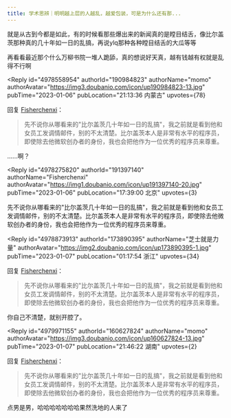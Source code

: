 ```yaml
---
title: 学术思辨｜明明越上层的人越乱，越爱包装，可是为什么还有那...
---
```



<Forum groupName="古怪问题研究中心" groupUrl="https://www.douban.com/group/philosophasters/" archivedAt="2025-05-16T14:50:54.786Z">
  <Post
    id="281226518"
    title="学术思辨｜明明越上层的人越乱，越爱包装，可是为什么还有那..."
    url="https://www.douban.com/group/topic/281226518/?_spm_id=MjA2MjA5Njgx"
    pubTime="2023-01-07"
    highlightUserId="191397140"
  >
就是从古到今都是如此，有的时候看那些爆出来的新闻真的是瞠目结舌，像比尔盖茨那种真的几十年如一日的乱搞，再说ylq那种各种瞠目结舌的大瓜等等

再看看最近那个什么万柳书院一堆人跪舔，真的想说好天真，越有钱越有权就是乱得不行啊

<Reply
  id="4978558954"
  authorId="190984823"
  authorName="momo"
  authorAvatar="https://img3.doubanio.com/icon/up190984823-13.jpg"
  pubTime="2023-01-06"
  pubLocation="21:13:36 内蒙古"
  upvotes={78}
>
回复 [Fisherchenxi](https://www.douban.com/people/191397140/)：
 > 先不说你从哪看来的"比尔盖茨几十年如一日的乱搞"，我之前就是看到他和女员工发调情邮件，别的不太清楚。比尔盖茨本人是非常有水平的程序员，即使除去他微软创办者的身份，我也会把他作为一位优秀的程序员来尊重。

......啊？
</Reply>

<Reply
  id="4978275820"
  authorId="191397140"
  authorName="Fisherchenxi"
  authorAvatar="https://img1.doubanio.com/icon/up191397140-20.jpg"
  pubTime="2023-01-06"
  pubLocation="17:39:00 北京"
  upvotes={3}
>
先不说你从哪看来的"比尔盖茨几十年如一日的乱搞"，我之前就是看到他和女员工发调情邮件，别的不太清楚。比尔盖茨本人是非常有水平的程序员，即使除去他微软创办者的身份，我也会把他作为一位优秀的程序员来尊重。
</Reply>

<Reply
  id="4978873913"
  authorId="173890395"
  authorName="芝士就是力量"
  authorAvatar="https://img2.doubanio.com/icon/up173890395-1.jpg"
  pubTime="2023-01-07"
  pubLocation="01:17:54 浙江"
  upvotes={34}
>
回复 [Fisherchenxi](https://www.douban.com/people/191397140/)：
 > 先不说你从哪看来的"比尔盖茨几十年如一日的乱搞"，我之前就是看到他和女员工发调情邮件，别的不太清楚。比尔盖茨本人是非常有水平的程序员，即使除去他微软创办者的身份，我也会把他作为一位优秀的程序员来尊重。

你自己不清楚，就别开腔了。
</Reply>

<Reply
  id="4979971155"
  authorId="160627824"
  authorName="momo"
  authorAvatar="https://img3.doubanio.com/icon/up160627824-13.jpg"
  pubTime="2023-01-07"
  pubLocation="21:46:22 湖南"
  upvotes={2}
>
回复 [Fisherchenxi](https://www.douban.com/people/191397140/)：
 > 先不说你从哪看来的"比尔盖茨几十年如一日的乱搞"，我之前就是看到他和女员工发调情邮件，别的不太清楚。比尔盖茨本人是非常有水平的程序员，即使除去他微软创办者的身份，我也会把他作为一位优秀的程序员来尊重。

点男是男，哈哈哈哈哈哈哈果然洗地的人来了
</Reply>
  </Post>
</Forum>
